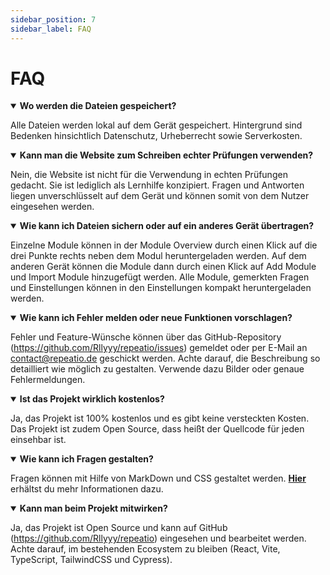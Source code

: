 ```yaml
---
sidebar_position: 7
sidebar_label: FAQ
---
```


# FAQ

<details open={true}>
<summary><b>Wo werden die Dateien gespeichert?</b></summary>

Alle Dateien werden lokal auf dem Gerät gespeichert. Hintergrund sind Bedenken hinsichtlich Datenschutz, Urheberrecht sowie Serverkosten.

</details>

<details open={true}>
<summary><b>Kann man die Website zum Schreiben echter Prüfungen verwenden?</b></summary>

Nein, die Website ist nicht für die Verwendung in echten Prüfungen gedacht. Sie ist lediglich als Lernhilfe konzipiert. Fragen und Antworten liegen unverschlüsselt auf dem Gerät und können somit von dem Nutzer eingesehen werden.

</details>

<details open={true}>
<summary><b>Wie kann ich Dateien sichern oder auf ein anderes Gerät übertragen?</b></summary>

Einzelne Module können in der Module Overview durch einen Klick auf die drei Punkte rechts neben dem Modul heruntergeladen werden. Auf dem anderen Gerät können die Module dann durch einen Klick auf Add Module und Import Module hinzugefügt werden. Alle Module, gemerkten Fragen und Einstellungen können in den Einstellungen kompakt heruntergeladen werden.

</details>

<details open={true}>
<summary><b>Wie kann ich Fehler melden oder neue Funktionen vorschlagen?</b></summary>

Fehler und Feature-Wünsche können über das GitHub-Repository (https://github.com/Rllyyy/repeatio/issues) gemeldet oder per E-Mail an contact@repeatio.de geschickt werden. Achte darauf, die Beschreibung so detailliert wie möglich zu gestalten. Verwende dazu Bilder oder genaue Fehlermeldungen.

</details>

<details open={true}>
<summary><b>Ist das Projekt wirklich kostenlos?</b></summary>

Ja, das Projekt ist 100% kostenlos und es gibt keine versteckten Kosten. Das Projekt ist zudem Open Source, dass heißt der Quellcode für jeden einsehbar ist.

</details>

<details open={true}>
<summary><b>Wie kann ich Fragen gestalten?</b></summary>

Fragen können mit Hilfe von MarkDown und CSS gestaltet werden. **[Hier](./question-editor#styling)** erhältst du mehr Informationen dazu.

</details>

<details open={true}>
<summary><b>Kann man beim Projekt mitwirken?</b></summary>

Ja, das Projekt ist Open Source und kann auf GitHub (https://github.com/Rllyyy/repeatio) eingesehen und bearbeitet werden. Achte darauf, im bestehenden Ecosystem zu bleiben (React, Vite, TypeScript, TailwindCSS und Cypress).

</details>

